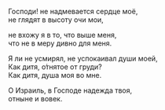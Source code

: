 Господи! не надмевается сердце моё,  
не глядят в высоту очи мои,

не вхожу я в то, что выше меня,  
что не в меру дивно для меня.

Я ли не усмирял, не успокаивал души моей,  
Как дитя, о́тнятое от груди?  
Как дитя, душа моя во мне.

О Израиль, в Господе надежда твоя,  
отныне и вовек.

